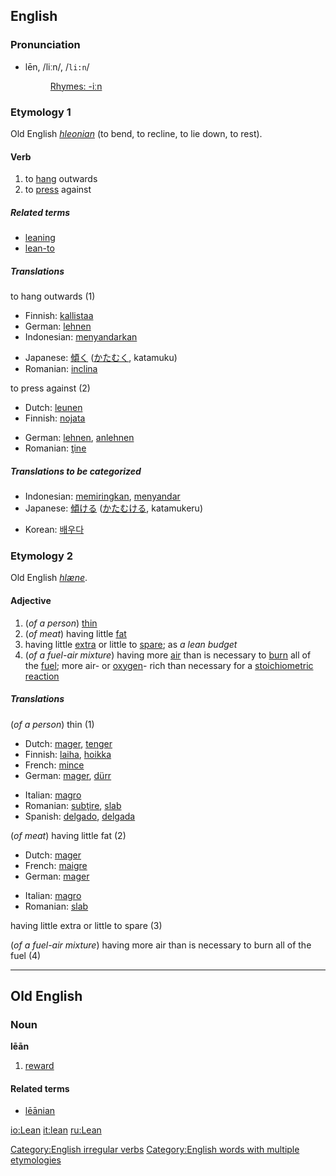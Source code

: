 ==English==
===Pronunciation===
*lēn, /liːn/, /<tt>li:n</tt>/
*:[[Rhymes:English:-iːn|Rhymes: -iːn]]

===Etymology 1===
Old English ''[[hleonian]]'' (to bend, to recline, to lie down, to rest).
==== Verb ====
{{irregverb|'''to lean'''|'''[[leans]]'''|'''[[leant]] '''or''' [[leaned]]'''|'''[[leant]] '''or''' [[leaned]]'''|'''[[leaning]]'''}}

# to [[hang]] outwards
# to [[press]] against

=====Related terms=====
*[[leaning]]
*[[lean-to]]

=====Translations=====
;to hang outwards (1)
{{top}}
*Finnish: [[kallistaa]]
*German: [[lehnen]]
*Indonesian: [[sandar|menyandarkan]]
{{mid}}
*Japanese: [[傾く]] ([[かたむく]], katamuku)
*Romanian: [[inclina]]
{{bottom}}

;to press against (2)
{{top}}
*Dutch: [[leunen]]
*Finnish: [[nojata]]
{{mid}}
*German: [[lehnen]], [[anlehnen]]
*Romanian: [[ţine]]
{{bottom}}

=====Translations to be categorized=====
{{checktrans}}
{{top}}
*Indonesian: [[miring|memiringkan]], [[sandar|menyandar]]
*Japanese: [[傾ける]] ([[かたむける]], katamukeru)
{{mid}}
*Korean: [[배우다]]
{{bottom}}

===Etymology 2===
Old English ''[[hlæne]]''.
==== Adjective ====
{{en-ad2|'''lean'''|'''[[leaner]]'''|'''[[leanest]]'''}}

#(''of a person'') [[thin]]
#(''of meat'') having little [[fat]]
#having little [[extra]] or little to [[spare]]; as ''a lean budget''
#(''of a fuel-air mixture'') having more [[air]] than is necessary to [[burn]] all of the [[fuel]]; more air- or [[oxygen]]- rich than necessary for a [[stoichiometric]] [[reaction]]

===== Translations =====
;(''of a person'') thin (1)
{{top}}
*Dutch: [[mager]], [[tenger]]
*Finnish: [[laiha]], [[hoikka]]
*French: [[mince]]
*German: [[mager]], [[dürr]]
{{mid}}
*Italian: [[magro]]
*Romanian: [[subţire]], [[slab]]
*Spanish: [[delgado]], [[delgada]]
{{bottom}}

;(''of meat'') having little fat (2)
{{top}}
*Dutch: [[mager]]
*French: [[maigre]]
*German: [[mager]]
{{mid}}
*Italian: [[magro]]
*Romanian: [[slab]]
{{bottom}}

;having little extra or little to spare (3)
{{top}}
{{mid}}
{{bottom}}

;(''of a fuel-air mixture'') having more air than is necessary to burn all of the fuel (4)
{{top}}
{{mid}}
{{bottom}}
----

==Old English==

===Noun===
'''lēān'''
# [[reward]]

====Related terms====
*[[leanian|lēānian]]

[[Category:English irregular verbs]]
[[Category:English words with multiple etymologies]]

[[io:Lean]]
[[it:lean]]
[[ru:Lean]]